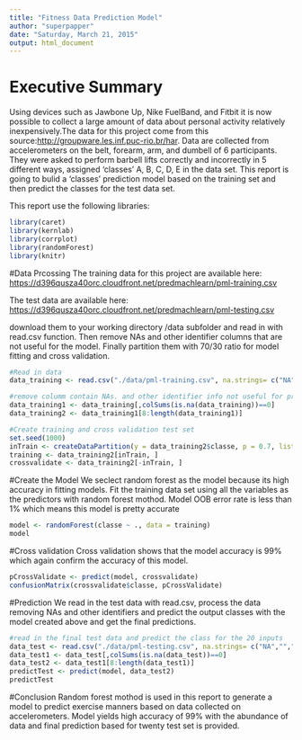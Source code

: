 ```yaml
---
title: "Fitness Data Prediction Model"
author: "superpapper"
date: "Saturday, March 21, 2015"
output: html_document
---
```


# Executive Summary
Using devices such as Jawbone Up, Nike FuelBand, and Fitbit it is now possible to collect a large amount of data about personal activity relatively inexpensively.The data for this project come from this source:[http://groupware.les.inf.puc-rio.br/har](http://groupware.les.inf.puc-rio.br/har). Data are collected from accelerometers on the belt, forearm, arm, and dumbell of 6 participants. They were asked to perform barbell lifts correctly and incorrectly in 5 different ways, assigned 'classes' A, B, C, D, E in the data set. This report is going to bulid a 'classes' prediction model based on the training set and then predict the classes for the test data set. 

This report use the following libraries:

```r
library(caret)
library(kernlab)
library(corrplot)
library(randomForest)
library(knitr)
```

#Data Prcossing
The training data for this project are available here: 
[https://d396qusza40orc.cloudfront.net/predmachlearn/pml-training.csv](https://d396qusza40orc.cloudfront.net/predmachlearn/pml-training.csv)

The test data are available here: 
[https://d396qusza40orc.cloudfront.net/predmachlearn/pml-testing.csv](https://d396qusza40orc.cloudfront.net/predmachlearn/pml-testing.csv)

download them to your working directory /data subfolder and read in with read.csv function. Then remove NAs and other identifier columns that are not useful for the model. Finally partition them with 70/30 ratio for model fitting and cross validation. 
```r
#Read in data
data_training <- read.csv("./data/pml-training.csv", na.strings= c("NA",""," "))

#remove columm contain NAs. and other identifier info not useful for prediction model
data_training1 <- data_training[,colSums(is.na(data_training))==0]
data_training2 <- data_training1[8:length(data_training1)]

#Create training and cross validation test set
set.seed(1000)
inTrain <- createDataPartition(y = data_training2$classe, p = 0.7, list = FALSE)
training <- data_training2[inTrain, ]
crossvalidate <- data_training2[-inTrain, ]

```
#Create the Model
We seclect random forest as the model because its high accuracy in fitting models.
Fit the training data set using all the variables as the predictors with random forest mothod. Model OOB error rate is less than 1% which means this model is pretty accurate
```r
model <- randomForest(classe ~ ., data = training)
model
```
#Cross validation
Cross validation shows that the model accuracy is 99% which again confirm the accuracy of this model.
```r
pCrossValidate <- predict(model, crossvalidate)
confusionMatrix(crossvalidate$classe, pCrossValidate)
```

#Prediction
We read in the test data with read.csv, process the data removing NAs and other identifiers and predict the output classes with the model created above and get the final predictions.
```r
#read in the final test data and predict the class for the 20 inputs
data_test <- read.csv("./data/pml-testing.csv", na.strings= c("NA",""," "))
data_test1 <- data_test[,colSums(is.na(data_test))==0]
data_test2 <- data_test1[8:length(data_test1)]
predictTest <- predict(model, data_test2)
predictTest
```

#Conclusion
Random forest mothod is used in this report to generate a model to predict exercise manners based on data collected on accelerometers. Model yields high accuracy of 99% with the abundance of data and final prediction based for twenty test set is provided.


